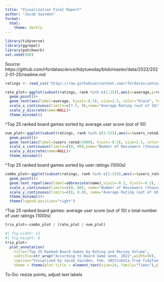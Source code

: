 ```yaml
---
title: "Visualization Final Report"
author: "Jacob Saindon"
format: 
  html: 
    theme: darkly
---
```


```r
library(tidyverse)
library(ggrepel)
library(patchwork)
set.seed(500)
```

Source: https://github.com/rfordatascience/tidytuesday/blob/master/data/2022/2022-01-25/readme.md

```r
ratings <- read_csv('https://raw.githubusercontent.com/rfordatascience/tidytuesday/master/data/2022/2022-01-25/ratings.csv')
```

```r
rate_plot<-ggplot(subset(ratings, rank %in% c(1:25)),aes(x=average,y=reorder(abbreviate(name), average)))+
  geom_point()+
  geom_text(aes(label=average, hjust=-0.5), size=2.5, color="black", fontface="italic")+
  scale_x_continuous(limits=c(7.5, 9),name="Average Rating (out of 10)")+
  scale_y_discrete(name=NULL)+
  theme_minimal()
```

\^Top 25 ranked board games sorted by average user score (out of 10)

```r
num_plot<-ggplot(subset(ratings, rank %in% c(1:25)),aes(x=(users_rated/1000),y=reorder(abbreviate(name),users_rated/1000)))+
  geom_point()+
  geom_text(aes(label=(users_rated/1000), hjust=-0.5), size=2.5, color="black", fontface="italic")+
  scale_x_continuous(limits=c(0, 90),name="Number of Reviewers (thousands)")+
  scale_y_discrete(name=NULL)+
  theme_minimal()
```

\^Top 25 ranked board games sorted by user ratings (1000s)

```r
combo_plot<-ggplot(subset(ratings, rank %in% c(1:25)),aes(x=(users_rated/1000),y=average))+
  geom_point()+
  geom_text_repel(aes(label=abbreviate(name),vjust=-0.2, hjust=-0.2), size=2.5, color="black",fontface="bold")+
  scale_x_continuous(limits=c(0, 80), name="Number of Reviewers (thousands)")+
  scale_y_continuous(limits=c(8, 9.0), name="Average Rating (out of 10)")+
  theme_minimal()+
  theme(legend.position="right")
```

\^Top 25 ranked board games: average user score (out of 10) x total number of user ratings (1000s)

```r
trio_plot<-combo_plot / (rate_plot | num_plot)
```

```r
#| fig-width: 12
#| fig-height: 8
trio_plot+
  plot_annotation(
    title="Top 25 Ranked Board Games by Rating and Review Volume",
    subtitle=str_wrap("According to Board Game Geek, 2022",width=50),
    caption="Visualized by Jacob Saindon, Feb. 2023\nData from TidyTuesday by way of Board Game Geek\nhttps://github.com/rfordatascience/tidytuesday/blob/master/data/2022/2022-01-25/readme.md",
    theme = theme(plot.title = element_text(size=24, family="Times"),plot.subtitle = element_text(size=16, family="Times"), plot.caption = element_text(size=10, family="Times")))
```

To-Do: resize points, adjust text labels
